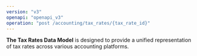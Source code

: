 ```yaml
---
version: "v3"
openapi: "openapi_v3"
operation: "post /accounting/tax_rates/{tax_rate_id}"
---
```


**The Tax Rates Data Model** is designed to provide a unified representation of tax rates across various accounting platforms.